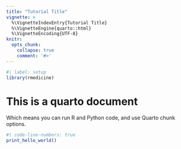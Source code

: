 ```yaml
---
title: "Tutorial Title"
vignette: >
  %\VignetteIndexEntry{Tutorial Title}
  %\VignetteEngine{quarto::html}
  %\VignetteEncoding{UTF-8}
knitr:
  opts_chunk:
    collapse: true
    comment: '#>'
---
```


```r
#| label: setup
library(rmedicine)
```

# This is a quarto document

Which means you can run R and Python code, and use Quarto chunk options.

```r
#| code-line-numbers: true
print_hello_world()
```
